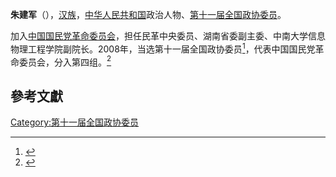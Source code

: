 '''朱建军'''（{{bd|1962年||}}），[[汉族|汉族]]，[[中华人民共和国|中华人民共和国]]政治人物、[[第十一届全国政协委员|第十一届全国政协委员]]。

加入[[中国国民党革命委员会|中国国民党革命委员会]]，担任民革中央委员、湖南省委副主委、中南大学信息物理工程学院副院长。2008年，当选第十一届全国政协委员<ref>{{cite news|title=第十一届全国政协委员名单|url=http://www.indaa.com.cn/zt/2009qglh/zxzs/200903/t20090303_127573.html|accessdate=2013-04-09|newspaper=新华社北京1月25日电 中国人民政治协商会议第十一届全国委员会委员名单(共2237人，2008年1月25日政协第十届全国委员会常务委员会第二十次会议通过)|date=2008年1月25日|deadurl=yes|archiveurl=https://web.archive.org/web/20130928014403/http://www.indaa.com.cn/zt/2009qglh/zxzs/200903/t20090303_127573.html|archivedate=2013年9月28日|df=}}</ref>，代表中国国民党革命委员会，分入第四组。<ref>{{cite news|title=全国政协信息-朱建军|url=http://www.cppcc.gov.cn/CMS/wylibary/showJcwyxtInfoWylibary.action?tabJcwyxt.guid=11W0001080&wytype=wjwy|accessdate=2013-04-11|newspaper=全国政协委员会|archive-date=2019-08-27|archive-url=https://web.archive.org/web/20190827134556/http://www.cppcc.gov.cn/CMS/wylibary/showJcwyxtInfoWylibary.action?tabJcwyxt.guid=11W0001080&wytype=wjwy|dead-url=no}}</ref>

==參考文獻==
{{reflist}}
{{中国政治人物小作品}}

[[Category:第十一届全国政协委员|Category:第十一届全国政协委员]]